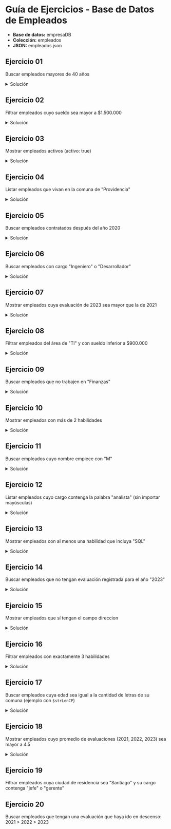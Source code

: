 
# Guía de Ejercicios - Base de Datos de Empleados

- **Base de datos:** empresaDB
- **Colección:** empleados
- **JSON:** <ExternalLink href='/ti3v32/data/empleados.json'>empleados.json</ExternalLink>

## Ejercicio 01
Buscar empleados mayores de 40 años

<details>
    <summary>Solución</summary>
```js
db.empleados.find({ edad:{$gt:40} }) 
```
</details>

## Ejercicio 02
Filtrar empleados cuyo sueldo sea mayor a \$1.500.000 

<details>
    <summary>Solución</summary>
```js
db.empleados.find({ sueldo:{$gt:1500000} }) 
```
</details>


## Ejercicio 03
Mostrar empleados activos (activo: true)

<details>
    <summary>Solución</summary>
```js
db.empleados.find({ activo: true }) 
```
</details>

## Ejercicio 04
Listar empleados que vivan en la comuna de "Providencia" 

<details>
    <summary>Solución</summary>
```js
db.empleados.find({ "direccion.comuna":"Providencia" }) 
```
</details>

## Ejercicio 05
Buscar empleados contratados después del año 2020

<details>
    <summary>Solución</summary>
```js
db.empleados.find({ fecha_contratacion:{$gt:"2020-12-31"} }) 
```
</details>

## Ejercicio 06
Buscar empleados con cargo "Ingeniero" o "Desarrollador"

<details>
    <summary>Solución</summary>
```js
db.empleados.find({ 
    $or:[ 
        {cargo:/Ingeniero/i}, 
        {cargo:/Desarrollador/i} 
    ] 
}) 
```
</details>

## Ejercicio 07
Mostrar empleados cuya evaluación de 2023 sea mayor que la de 2021

<details>
    <summary>Solución</summary>
```js
db.empleados.find({ 
    $expr:{ 
        $gt:["$evaluaciones.2023","$evaluaciones.2021"] 
    } 
}) 
```
</details>

## Ejercicio 08
Filtrar empleados del área de "TI" y con sueldo inferior a \$900.000

<details>
    <summary>Solución</summary>
```js
db.empleados.find({ 
    departamento:"TI", 
    sueldo:{$lt:900000} 
}) 
```
</details>

## Ejercicio 09
Buscar empleados que no trabajen en "Finanzas"

<details>
    <summary>Solución</summary>
```js
db.empleados.find({ 
    departamento: {$nin:["Finanzas"]} 
}) 
```
</details>

## Ejercicio 10
Mostrar empleados con más de 2 habilidades 

<details>
    <summary>Solución</summary>
```js
db.empleados.find({ 
    $expr:{ 
        $gt:[{$size:"$habilidades"},2] 
    } 
}) 
```
</details>

## Ejercicio 11
Buscar empleados cuyo nombre empiece con "M"

<details>
    <summary>Solución</summary>
```js
db.empleados.find({ nombre:/^M/i }) 
```
</details>

## Ejercicio 12
Listar empleados cuyo cargo contenga la palabra "analista" (sin importar mayúsculas)

<details>
    <summary>Solución</summary>
```js
db.empleados.find({ cargo:/Analista/i }) 
```
</details>

## Ejercicio 13
Mostrar empleados con al menos una habilidad que incluya "SQL"

<details>
    <summary>Solución</summary>
```js
db.empleados.find({ 
    habilidades: {$in:["SQL"]} 
}) 
```
</details>

## Ejercicio 14
Buscar empleados que no tengan evaluación registrada para el año "2023"

<details>
    <summary>Solución</summary>
```js
db.empleados.find({ 
    $or:[ 
        {"evaluaciones.2023":{$exists:false}}, 
        {"evaluaciones.2023":null} 
    ] 
}) 
```
</details>

## Ejercicio 15
Mostrar empleados que sí tengan el campo direccion

<details>
    <summary>Solución</summary>
```js
db.empleados.find({ 
    direccion:{$exists:true} 
}) 
```
</details>

## Ejercicio 16
Filtrar empleados con exactamente 3 habilidades

<details>
    <summary>Solución</summary>
```js
db.empleados.find({ 
    $expr:{ 
        $eq:[{$size:"$habilidades"},3] 
    } 
}) 
```
</details>

## Ejercicio 17
Buscar empleados cuya edad sea igual a la cantidad de letras de su comuna (ejemplo con `$strLenCP`)

<details>
    <summary>Solución</summary>
```js
db.empleados.find({ 
    $expr: { 
        $eq: ["$edad", {$strLenCP: "$direccion.comuna"}] 
    } 
}) 
```
</details>

## Ejercicio 18
Mostrar empleados cuyo promedio de evaluaciones (2021, 2022, 2023) sea mayor a 4.5

<details>
    <summary>Solución</summary>
```js
db.empleados.find({ 
    $expr: { 
        $gt: [ 
            {  
                $divide: [  
                    {$add: ["$evaluaciones.2021", "$evaluaciones.2022", "$evaluaciones.2023"]},3  
                ]
            },4.5 
        ] 
    } 
}) 
```
</details>

## Ejercicio 19
Filtrar empleados cuya ciudad de residencia sea "Santiago" y su cargo contenga "jefe" o "gerente"

## Ejercicio 20
Buscar empleados que tengan una evaluación que haya ido en descenso: 2021 > 2022 > 2023